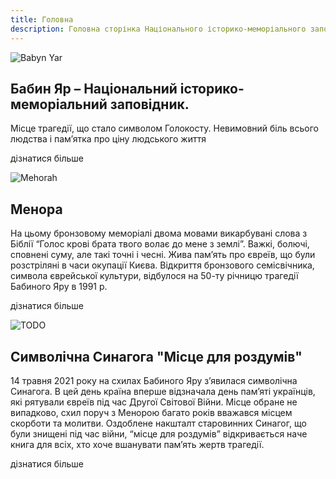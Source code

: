 ```yaml
---
title: Головна
description: Головна сторінка Національного історико-меморіального заповідника "Бабин Яр"
---
```



<Image src="/assets/main/img_0.webp" alt="Babyn Yar" />

## Бабин Яр – Національний історико-меморіальний заповідник.

Місце трагедії, що стало символом Голокосту. Невимовний біль
всього людства і пам’ятка про ціну людського життя

<LinkButton href="#">дізнатися більше</LinkButton>

<Image src="/assets/main/img_1.webp" alt="Mehorah" />

## Менора

На цьому бронзовому меморіалі двома мовами викарбувані слова з Біблії 
“Голос крові брата твого волає до мене з землі”. Важкі, болючі, 
сповнені суму, але такі точні і чесні. Жива пам’ять про євреїв,
що були розстріляні в часи окупації Києва. Відкриття бронзового
семісвічника, символа єврейської культури, відбулося на 50-ту річницю
трагедії Бабиного Яру в 1991 р.

<LinkButton href="#">дізнатися більше</LinkButton>

<Image src="/assets/main/img_2.webp" alt="TODO" />

## Символічна Синагога "Місце для роздумів"

14 травня 2021 року на схилах Бабиного Яру з’явилася символічна Синагога.
В цей день країна вперше відзначала день пам’яті українців, які рятували
євреїв під час Другої Світової Війни. Місце обране не випадково, схил поруч
з Менорою багато років вважався місцем скорботи та молитви. Оздоблене накшталт
старовинних Синагог, що були знищені під час війни, “місце для роздумів”
відкривається наче книга для всіх, хто хоче вшанувати пам’ять жертв трагедії.

<LinkButton href="#">дізнатися більше</LinkButton>
